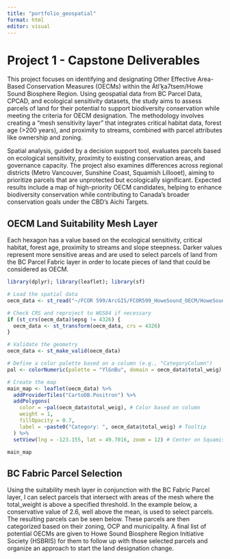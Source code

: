 ```yaml
---
title: "portfolio_geospatial"
format: html
editor: visual
---
```


# Project 1 - Capstone Deliverables

This project focuses on identifying and designating Other Effective Area-Based Conservation Measures (OECMs) within the Átl’ḵa7tsem/Howe Sound Biosphere Region. Using geospatial data from BC Parcel Data, CPCAD, and ecological sensitivity datasets, the study aims to assess parcels of land for their potential to support biodiversity conservation while meeting the criteria for OECM designation. The methodology involves creating a "mesh sensitivity layer" that integrates critical habitat data, forest age (\>200 years), and proximity to streams, combined with parcel attributes like ownership and zoning.

Spatial analysis, guided by a decision support tool, evaluates parcels based on ecological sensitivity, proximity to existing conservation areas, and governance capacity. The project also examines differences across regional districts (Metro Vancouver, Sunshine Coast, Squamish Lillooet), aiming to prioritize parcels that are unprotected but ecologically significant. Expected results include a map of high-priority OECM candidates, helping to enhance biodiversity conservation while contributing to Canada’s broader conservation goals under the CBD’s Aichi Targets.

## OECM Land Suitability Mesh Layer

Each hexagon has a value based on the ecological sensitivity, critical habitat, forest age, proximity to streams and slope steepness. Darker values represent more sensitive areas and are used to select parcels of land from the BC Parcel Fabric layer in order to locate pieces of land that could be considered as OECM.

```r
library(dplyr); library(leaflet); library(sf)

# Load the spatial data
oecm_data <- st_read("~/FCOR 599/ArcGIS/FCOR599_HoweSound_OECM/HoweSound_Weig_FeaturesToJSO.geojson")

# Check CRS and reproject to WGS84 if necessary
if (st_crs(oecm_data)$epsg != 4326) {
  oecm_data <- st_transform(oecm_data, crs = 4326)
}

# Validate the geometry
oecm_data <- st_make_valid(oecm_data)

# Define a color palette based on a column (e.g., "CategoryColumn")
pal <- colorNumeric(palette = "YlGnBu", domain = oecm_data$total_weig)

# Create the map
main_map <- leaflet(oecm_data) %>%
  addProviderTiles("CartoDB.Positron") %>%
  addPolygons(
    color = ~pal(oecm_data$total_weig), # Color based on column
    weight = 1,
    fillOpacity = 0.7,
    label = ~paste0("Category: ", oecm_data$total_weig) # Tooltip
  ) %>%
  setView(lng = -123.155, lat = 49.7016, zoom = 12) # Center on Squamish

```

```r
main_map
```

## BC Fabric Parcel Selection

Using the suitability mesh layer in conjunction with the BC Fabric Parcel layer, I can select parcels that intersect with areas of the mesh where the total_weight is above a specified threshold. In the example below, a conservative value of 2.6, well above the mean, is used to select parcels. The resulting parcels can be seen below. These parcels are then categorized based on their zoning, OCP and municipality. A final list of potential OECMs are given to Howe Sound Biosphere Region Initiative Society (HSBRIS) for them to follow up with those selected parcels and organize an approach to start the land designation change.